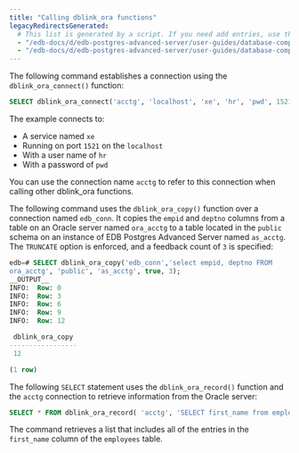 ```yaml
---
title: "Calling dblink_ora functions"
legacyRedirectsGenerated:
  # This list is generated by a script. If you need add entries, use the `legacyRedirects` key.
  - "/edb-docs/d/edb-postgres-advanced-server/user-guides/database-compatibility-for-oracle-developers-guide/9.6/Database_Compatibility_for_Oracle_Developers_Guide_v9.6.1.125.html"
  - "/edb-docs/d/edb-postgres-advanced-server/user-guides/database-compatibility-for-oracle-developers-guide/9.5/Database_Compatibility_for_Oracle_Developers_Guide.1.355.html"
---
```


<div id="calling_dblink_ora_functions" class="registered_link"></div>

The following command establishes a connection using the `dblink_ora_connect()` function:

```sql
SELECT dblink_ora_connect('acctg', 'localhost', 'xe', 'hr', 'pwd', 1521);
```

The example connects to:
-  A service named `xe` 
-  Running on port `1521` on the `localhost` 
-  With a user name of `hr` 
-  With a password of `pwd`

You can use the connection name `acctg` to refer to this connection when calling other dblink_ora functions.

The following command uses the `dblink_ora_copy()` function over a connection named `edb_conn`. It copies the `empid` and `deptno` columns from a table on an Oracle server named `ora_acctg` to a table located in the `public` schema on an instance of EDB Postgres Advanced Server named `as_acctg`. The `TRUNCATE` option is enforced, and a feedback count of `3` is specified:

```sql
edb=# SELECT dblink_ora_copy('edb_conn','select empid, deptno FROM
ora_acctg', 'public', 'as_acctg', true, 3);
__OUTPUT__
INFO:  Row: 0
INFO:  Row: 3
INFO:  Row: 6
INFO:  Row: 9
INFO:  Row: 12

 dblink_ora_copy
-----------------
 12

(1 row)
```

The following `SELECT` statement uses the `dblink_ora_record()` function and the `acctg` connection to retrieve information from the Oracle server:

```sql
SELECT * FROM dblink_ora_record( 'acctg', 'SELECT first_name from employees') AS t1(id VARCHAR);
```

The command retrieves a list that includes all of the entries in the `first_name` column of the `employees` table.
